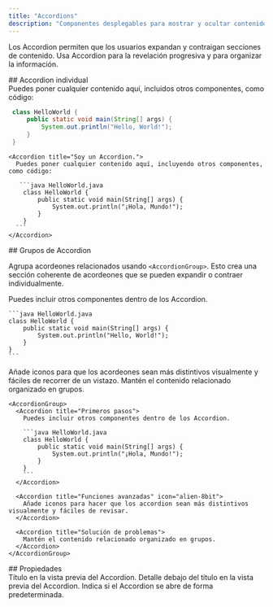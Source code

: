 ```yaml
---
title: "Accordions"
description: "Componentes desplegables para mostrar y ocultar contenido"
---
```



Los Accordion permiten que los usuarios expandan y contraigan secciones de contenido. Usa Accordion para la revelación progresiva y para organizar la información.


<div id="single-accordion">
  ## Accordion individual
</div>

<Accordion title="Soy un Accordion.">
  Puedes poner cualquier contenido aquí, incluidos otros componentes, como código:

  ```java HelloWorld.java
   class HelloWorld {
       public static void main(String[] args) {
           System.out.println("Hello, World!");
       }
   }
  ```
</Accordion>

````mdx Accordion example
<Accordion title="Soy un Accordion.">
  Puedes poner cualquier contenido aquí, incluyendo otros componentes, como código:

   ```java HelloWorld.java
    class HelloWorld {
        public static void main(String[] args) {
            System.out.println("¡Hola, Mundo!");
        }
    }
  ```
</Accordion>
````


<div id="accordion-groups">
  ## Grupos de Accordion
</div>

Agrupa acordeones relacionados usando `<AccordionGroup>`. Esto crea una sección coherente de acordeones que se pueden expandir o contraer individualmente.

<AccordionGroup>
  <Accordion title="Primeros pasos">
    Puedes incluir otros componentes dentro de los Accordion.

    ```java HelloWorld.java
    class HelloWorld {
        public static void main(String[] args) {
            System.out.println("Hello, World!");
        }
    }
    ```
  </Accordion>

  <Accordion title="Funciones avanzadas" icon="bot">
    Añade iconos para que los acordeones sean más distintivos visualmente y fáciles de recorrer de un vistazo.
  </Accordion>

  <Accordion title="Solución de problemas">
    Mantén el contenido relacionado organizado en grupos.
  </Accordion>
</AccordionGroup>

````mdx Accordion Group Example
<AccordionGroup>
  <Accordion title="Primeros pasos">
    Puedes incluir otros componentes dentro de los Accordion.

    ```java HelloWorld.java
    class HelloWorld {
        public static void main(String[] args) {
            System.out.println("¡Hola, Mundo!");
        }
    }
    ```
  </Accordion>

  <Accordion title="Funciones avanzadas" icon="alien-8bit">
    Añade iconos para hacer que los accordion sean más distintivos visualmente y fáciles de revisar.
  </Accordion>

  <Accordion title="Solución de problemas">
    Mantén el contenido relacionado organizado en grupos.
  </Accordion>
</AccordionGroup>
````


<div id="properties">
  ## Propiedades
</div>

<ResponseField name="title" type="string" required>
  Título en la vista previa del Accordion.
</ResponseField>

<ResponseField name="description" type="string">
  Detalle debajo del título en la vista previa del Accordion.
</ResponseField>

<ResponseField name="defaultOpen" type="boolean" default="false">
  Indica si el Accordion se abre de forma predeterminada.
</ResponseField>

<IconsOptional />
